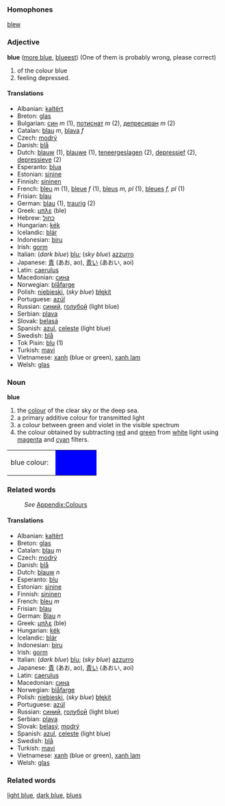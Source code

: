 ===Homophones===
[[blew]]

===Adjective===
'''blue''' ([[more blue]], [[blueest]]) (One of them is probably wrong, please correct)

# of the colour blue
# feeling depressed.

====Translations====
*Albanian: [[kaltërt]]
*Breton: [[glas]]
*Bulgarian: [[син]] ''m'' (1), [[потиснат]] ''m'' (2), [[депресиран]] ''m'' (2)
*Catalan: [[blau]] ''m'', [[blava]] ''f''
*Czech: [[modrý]]
*Danish: [[blå]]
*Dutch: [[blauw]] (1), [[blauwe]] (1), [[teneergeslagen]] (2), [[depressief]] (2), [[depressieve]] (2)
*Esperanto: [[blua]]
*Estonian: [[sinine]]
*Finnish: [[sininen]]
*French: [[bleu]] ''m'' (1), [[bleue]] ''f'' (1), [[bleus]] ''m, pl'' (1), [[bleues]] ''f, pl'' (1)
*Frisian: [[blau]]
*German: [[blau]] (1), [[traurig]] (2)
*Greek: [[μπλε]] (ble)
*Hebrew: [[כחול]] 
*Hungarian: [[kék]]
*Icelandic: [[blár]]
*Indonesian: [[biru]]
*Irish: [[gorm]]
*Italian: (''dark blue'') [[blu]]; (''sky blue'') [[azzurro]]
*Japanese: [[青]] (あお, ao), [[青い]] (あおい, aoi)
*Latin: [[caerulus]]
*Macedonian: [[сина]]
*Norwegian: [[blåfarge]]
*Polish: [[niebieski]], (''sky blue'') [[błękit]]
*Portuguese: [[azúl]]
*Russian: [[синий]], [[голубой]] (light blue)
*Serbian: [[plava]]
*Slovak: [[belasá]]
*Spanish: [[azul]], [[celeste]] (light blue)
*Swedish: [[blå]]
*Tok Pisin: [[blu]] (1)
*Turkish: [[mavi]]
*Vietnamese: [[xanh]] (blue or green), [[xanh lam]]
*Welsh: [[glas]]

===Noun===
'''blue'''

#the [[color|colour]] of the clear sky or the deep sea.
#a primary additive colour for transmitted light
#a colour between green and violet in the visible spectrum 
#the colour obtained by subtracting [[red]] and [[green]] from [[white]] light using [[magenta]] and [[cyan]] filters.
<table><tr><td>blue colour: &nbsp;</td>
<td bgcolor="#0000FF" width="80">&nbsp; </td></tr></table>

===Related words===
:''See'' [[Wiktionary_Appendix:Colours|Appendix:Colours]]

====Translations====
*Albanian: [[kaltërt]]
*Breton: [[glas]]
*Catalan: [[blau]] ''m''
*Czech: [[modrý]]
*Danish: [[blå]]
*Dutch: [[blauw]] ''n''
*Esperanto: [[blu]]
*Estonian: [[sinine]]
*Finnish: [[sininen]]
*French: [[bleu]] ''m''
*Frisian: [[blau]]
*German: [[Blau]] ''n''
*Greek: [[μπλε]] (ble)
*Hungarian: [[kék]]
*Icelandic: [[blár]]
*Indonesian: [[biru]]
*Irish: [[gorm]]
*Italian: (''dark blue'') [[blu]]; (''sky blue'') [[azzurro]]
*Japanese: [[青]] (あお, ao), [[青い]] (あおい, aoi)
*Latin: [[caerulus]]
*Macedonian: [[сина]]
*Norwegian: [[blåfarge]]
*Polish: [[niebieski]], (''sky blue'') [[błękit]]
*Portuguese: [[azúl]]
*Russian: [[синий]], [[голубой]] (light blue)
*Serbian: [[plava]]
*Slovak: [[belasý]], [[modrý]]
*Spanish: [[azul]], [[celeste]] (light blue)
*Swedish: [[blå]]
*Turkish: [[mavi]]
*Vietnamese: [[xanh]] (blue or green), [[xanh lam]]
*Welsh: [[glas]]

===Related words===
[[light blue]], [[dark blue]], [[blues]]
